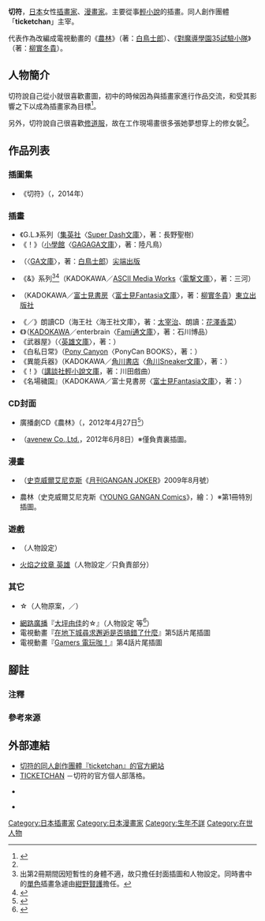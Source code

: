 {{Otheruses|subject=日本插畫家|other=「切符」在日語中的意思|票}}
{{multiple issues|
{{Notability Unreferenced|time=2016-09-12T15:34:54+00:00}}
{{Primarysources|time=2016-09-12T15:34:54+00:00}}
}}
{{Infobox 漫畫家
| 姓名               = 切符
| 職業               = [[插畫家|插畫家]]、[[漫畫家|漫畫家]]
| 圖像               = 
| 圖像大小           = 
| 圖像說明           = 
| 本名               = 
| 日語原文           = 
| 英文名             = 
| 假名               = きっぷ
| 羅馬字             = Kippu
| 性別               = 女性
| 國籍               = {{JPN}}
| 出生日期           = 3月31日
| 出生地點           = 
| 逝世日期           = 
| 逝世地點           = 
| 活躍時期           = 
| 類型               = 
| 出道作品           = 
| 代表作品           = 《[[農林|農林]]》<br />《[[對魔導學園35試驗小隊|對魔導學園35試驗小隊]]》
| 獎項               = 
| 簽名               = 
| 官方網站           = [https://web.archive.org/web/20170315084736/http://ticketchan.blog.fc2.com/ TICKETCHAN] {{ja icon}}
| 附註               = 
}}
{{japanese|japanese=切符|kana=きっぷ|romaji=Kippu}}
'''切符'''{{BD||3月31日<ref name="ticketchan">{{Cite web|author=切符|url=http://ticketchan.blog.fc2.com/|title=TICKETCHAN|publisher=[[FC2|FC2]]|accessdate=2016-09-12|language=ja|archive-url=https://web.archive.org/web/20170315084736/http://ticketchan.blog.fc2.com/|archive-date=2017-03-15|dead-url=yes}}</ref>||}}，[[日本|日本]]女性[[插畫家|插畫家]]、[[漫畫家|漫畫家]]。主要從事[[輕小說|輕小說]]的插畫。同人創作團體「'''ticketchan'''」主宰。

代表作為改編成電視動畫的《[[農林|農林]]》（著：[[白鳥士郎|白鳥士郎]]）、《[[對魔導學園35試驗小隊|對魔導學園35試驗小隊]]》（著：[[柳實冬貴|柳實冬貴]]）。

== 人物簡介 ==
切符說自己從小就很喜歡畫圖，初中的時候因為與插畫家進行作品交流，和受其影響之下以成為插畫家為目標<ref name="interview">{{Cite web|url=http://dash.shueisha.co.jp/interview/1104.html|title=作家、插畫家專訪 > 第90回：切符|publisher=[[集英社|集英社]]|accessdate=2016-09-12|language=ja|deadurl=yes|archiveurl=https://web.archive.org/web/20120314133348/http://dash.shueisha.co.jp/interview/1104.html|archivedate=2012-03-14}}</ref>。

另外，切符說自己很喜歡[[修士|修道服]]，故在工作現場畫很多張她夢想穿上的修女裝<ref name="interview"/>。

== 作品列表 ==
=== 插圖集 ===
* 《切符{{lang|ja|イラストレーションズ}}》（{{link-ja|SB Creative|SBクリエイティブ}}，2014年）

=== 插畫 ===
* 《G.L.》系列（[[集英社|集英社]]〈[[Super_Dash文庫|Super Dash文庫]]〉，著：長野聖樹）
* 《{{lang|ja|ハレの日は学校を休みたい}}！》（[[小學館|小學館]]〈[[GAGAGA文庫|GAGAGA文庫]]〉，著：陸凡鳥）
* {{nihongo|《[[農林|農林]]》系列|のうりん}}（{{link-ja|SOFTBANK Creative|ソフトバンククリエイティブ}}〈[[GA文庫|GA文庫]]〉，著：[[白鳥士郎|白鳥士郎]]）[[尖端出版|尖端出版]]
* 《{{lang|ja|ウィザード}}&{{lang|ja|ウォーリアー·ウィズ·マネー}}》系列<ref group="注">出第2冊期間因短暫性的身體不適，故只擔任封面插圖和人物設定。同時書中的[[單色畫|單色]]插畫急遽由[[紺野賢護|紺野賢護]]擔任。</ref><ref>{{Cite web|author=切符|date=2012-05-11|url=http://ticketchan.blog.fc2.com/blog-entry-30.html|script-title=ja:【*お仕事告知です】TICKETCHAN|publisher=FC2|accessdate=2016-09-12|language=ja|deadurl=yes|archiveurl=https://web.archive.org/web/20130202144149/http://ticketchan.blog.fc2.com/blog-entry-30.html|archivedate=2013-02-02}}</ref>（KADOKAWA／[[ASCII_Media_Works|ASCII Media Works]]〈[[電撃文庫|電撃文庫]]〉，著：三河{{lang|ja|ごーすと}}）
* {{nihongo|《[[對魔導學園35試驗小隊|對魔導學園35試驗小隊]]》系列|対魔導学園35試験小隊}}（KADOKAWA／[[富士見書房|富士見書房]]〈[[富士見Fantasia文庫|富士見Fantasia文庫]]〉，著：[[柳實冬貴|柳實冬貴]]）[[東立出版社|東立出版社]]
* 《{{lang|ja|女生徒}}／{{lang|ja|ろまん燈籠}}》朗讀CD（海王社〈海王社文庫〉，著：[[太宰治|太宰治]]、朗讀：[[花澤香菜|花澤香菜]]）
* 《{{lang|ja|ヴァンパイア·サマータイム}}》（[[KADOKAWA|KADOKAWA]]／enterbrain〈[[Fami通文庫|Fami通文庫]]〉，著：石川博品）
* 《{{lang|ja|スタイリッシュ}}武器屋》（{{link-ja|主婦之友Infos|主婦の友インフォス}}〈[[英雄文庫|英雄文庫]]〉，著：{{link-ja|弘松涼|弘松涼}}）
* 《白{{lang|ja|いしっぽと}}私{{lang|ja|の}}日常》（[[波麗佳音|Pony Canyon]]〈PonyCan BOOKS〉，著：{{lang|ja|クロサキリク}}）
* 《{{lang|ja|それでも}}異能兵器{{lang|ja|はラブコメがしたい}}》（KADOKAWA／[[角川書店|角川書店]]〈[[角川Sneaker文庫|角川Sneaker文庫]]〉，著：{{link-ja|Kamitsuki Rainy|カミツキレイニー}}）
* 《{{lang|ja|わんでいりぴーと}}！》（[[講談社輕小說文庫|講談社輕小說文庫]]，著：川田戲曲）
* 《名{{lang|ja|もなき竜に戦}}場{{lang|ja|を、}}穢{{lang|ja|れなき姫に楽}}園{{lang|ja|を}}』（KADOKAWA／富士見書房〈[[富士見Fantasia文庫|富士見Fantasia文庫]]〉，著：{{lang|ja|ミズノアユム}}）

=== CD封面 ===
* 廣播劇CD《農林》（{{link-ja|HOBiRECORDS|HOBiRECORDS}}，2012年4月27日<ref>{{Cite web|url=http://www.hobirecords.com/norin/|title=廣播劇CD《農林》|work=HOBiRECORDS|publisher=HOBiBOX|accessdate=2016-09-12|language=ja|archive-date=2020-12-02|archive-url=https://web.archive.org/web/20201202084641/http://hobirecords.com/norin/|dead-url=no}}</ref>）
* {{lang|ja|{{link-ja|My Sweet Lady／ぴすとっ☆SMILE♪ノンすとっP!!～輝け明日のスター大作戦～|My Sweet Lady/ぴすとっ☆SMILE♪ノンすとっP!!〜輝け明日のスター大作戦〜}}}}（[[ave;new|avenew Co.,Ltd.]]，2012年6月8日）※僅負責裏插圖。

=== 漫畫 ===
* {{lang|ja|ヤミヤミデイズ}}（[[史克威爾艾尼克斯|史克威爾艾尼克斯]]《[[月刊GANGAN_JOKER|月刊GANGAN JOKER]]》2009年8月號）
* 農林（史克威爾艾尼克斯《[[YOUNG_GANGAN|YOUNG GANGAN Comics]]》，繪：{{link-ja|亞櫻丸|亜桜まる}}）※第1冊特別插圖。

=== 遊戲 ===
* {{link-ja|弧光之源無限|ルミナスアーク インフィニティ}}（人物設定）
* [[火焰之纹章_英雄|火焰之纹章 英雄]]（人物設定／只負責部分）

=== 其它 ===
* {{lang|ja|ぴすとっ}}☆（人物原案，{{link-ja|名古屋競技場|名古屋競輪場}}／{{link-ja|KDreams|Kドリームス}}）
* [[網路電台|網路廣播]]『[[大坪由佳|大坪由佳]]的{{lang|ja|ツボンジュ〜ル}}☆』（人物設定 等<ref>{{Cite web|author=切符|date=2012-10-30|url=http://ticketchan.blog.fc2.com/blog-entry-39.html|script-title=ja:【お仕事告知】TICKETCHAN|publisher=FC2|accessdate=2016-09-12|language=ja|deadurl=yes|archiveurl=https://web.archive.org/web/20130202144137/http://ticketchan.blog.fc2.com/blog-entry-39.html|archivedate=2013-02-02}}</ref>）
* 電視動畫『[[在地下城尋求邂逅是否搞錯了什麼|在地下城尋求邂逅是否搞錯了什麼]]』第5話片尾插圖
* 電視動畫『[[Gamers_電玩咖！|Gamers 電玩咖！]]』第4話片尾插圖

== 腳註 ==
=== 注釋 ===
{{reflist|group="注"}}

=== 參考來源 ===
{{reflist}}

== 外部連結 ==
* [http://www.ticketchan.com/ 切符的同人創作團體『ticketchan』的官方網站] {{Wayback|url=http://www.ticketchan.com/ |date=20201119183337 }} {{ja icon}}
* [https://web.archive.org/web/20170315084736/http://ticketchan.blog.fc2.com/ TICKETCHAN] {{ja icon}}－切符的官方個人部落格。
* {{Pixiv|27410}} {{ja icon}}
* {{Twitter|ticketchan}} {{ja icon}}
{{Normdaten}}
{{DEFAULTSORT:Kippu}}
[[Category:日本插畫家|Category:日本插畫家]]
[[Category:日本漫畫家|Category:日本漫畫家]]
[[Category:生年不詳|Category:生年不詳]]
[[Category:在世人物|Category:在世人物]]